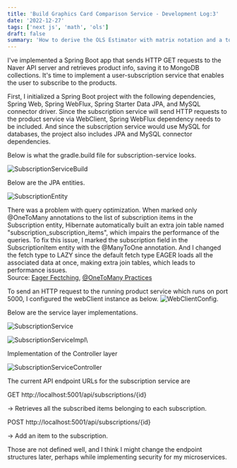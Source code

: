 ```yaml
---
title: 'Build Graphics Card Comparison Service - Development Log:3'
date: '2022-12-27'
tags: ['next js', 'math', 'ols']
draft: false
summary: 'How to derive the OLS Estimator with matrix notation and a tour of math typesetting using markdown with the help of KaTeX.'
---
```


I've implemented a Spring Boot app that sends HTTP GET requests to the Naver API server and retrieves product info, saving it to MongoDB collections. It's time to implement a user-subscription service that enables the user to subscribe to the products.

First, I initialized a Spring Boot project with the following dependencies, Spring Web, Spring WebFlux, Spring Starter Data JPA, and MySQL connector driver. Since the subscription service will send HTTP requests to the product service via WebClient, Spring WebFlux dependency needs to be included. And since the subscription service would use MySQL for databases, the project also includes JPA and MySQL connector dependencies.

Below is what the gradle.build file for subscription-service looks.

![SubscriptionServiceBuild](../static/images/markdown/SubscriptionServiceBuild.png)

Below are the JPA entities.

![SubscriptionEntity](../static/images/markdown/SubscriptionEntity.png)

There was a problem with query optimization. When marked only @OneToMany annotations to the list of subscription items in the Subscription entity, Hibernate automatically built an extra join table named "subscription_subscription_items", which impairs the performance of the queries. To fix this issue, I marked the subscription field in the SubscriptionItem entity with the @ManyToOne annotation. And I changed the fetch type to LAZY since the default fetch type EAGER loads all the associated data at once, making extra join tables, which leads to performance issues.  
Source: [Eager Fectching](https://vladmihalcea.com/eager-fetching-is-a-code-smell/), [@OneToMany Practices](https://vladmihalcea.com/the-best-way-to-map-a-onetomany-association-with-jpa-and-hibernate/)

To send an HTTP request to the running product service which runs on port 5000, I configured the webClient instance as below.
![WebClientConfig](../static/images/markdown/WebClientConfig.png).

Below are the service layer implementations.

![SubscriptionService](../static/images/markdown/SubscriptionService.png)

![SubscriptionServiceImpl](../static/images/markdown/SubscriptionServiceImpl.png)\

Implementation of the Controller layer

![SubscriptionServiceController](../static/images/markdown/SubscriptionController.png)

The current API endpoint URLs for the subscription service are

GET
http://localhost:5001/api/subscriptions/{id}

-> Retrieves all the subscribed items belonging to each subscription.

POST
http://localhost:5001/api/subscriptions/{id}

-> Add an item to the subscription.

Those are not defined well, and I think I might change the endpoint structures later, perhaps while implementing security for my microservices.
